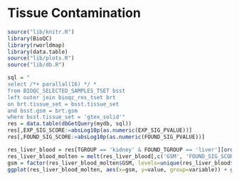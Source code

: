# Tissue Contamination

```r
source("lib/knitr.R")
library(BioQC)
library(rworldmap)
library(data.table)
source("lib/plots.R")
source("lib/db.R")
```

```r
sql = "
select /*+ parallal(16) */ * 
from BIOQC_SELECTED_SAMPLES_TSET bsst
left outer join bioqc_res_tset brt
on brt.tissue_set = bsst.tissue_set
and bsst.gsm = brt.gsm 
where bsst.tissue_set = 'gtex_solid'"
res = data.table(dbGetQuery(mydb, sql))
res[,EXP_SIG_SCORE:=absLog10p(as.numeric(EXP_SIG_PVALUE))]
res[,FOUND_SIG_SCORE:=absLog10p(as.numeric(FOUND_SIG_PVALUE))]
```

```r
res_liver_blood = res[TGROUP == 'kidney' & FOUND_TGROUP == 'liver'][order(FOUND_SIG_SCORE)]
res_liver_blood_molten = melt(res_liver_blood[,c('GSM', 'FOUND_SIG_SCORE', 'EXP_SIG_SCORE')])
gsm = factor(res_liver_blood_molten$GSM, levels=unique(res_liver_blood$GSM))
ggplot(res_liver_blood_molten, aes(x=gsm, y=value, group=variable)) + geom_line(aes(colour=variable))
```